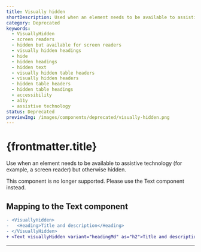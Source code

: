 ```yaml
---
title: Visually hidden
shortDescription: Used when an element needs to be available to assistive technology but otherwise hidden.
category: Deprecated
keywords:
  - VisuallyHidden
  - screen readers
  - hidden but available for screen readers
  - visually hidden headings
  - hide
  - hidden headings
  - hidden text
  - visually hidden table headers
  - visually hidden headers
  - hidden table headers
  - hidden table headings
  - accessibility
  - a11y
  - assistive technology
status: Deprecated
previewImg: /images/components/deprecated/visually-hidden.png
---
```


# {frontmatter.title}

<Lede>

Use when an element needs to be available to assistive technology (for example, a screen reader) but otherwise hidden.

</Lede>

<StatusBanner status={frontmatter.status}>
  This component is no longer supported. Please use the Text component instead.
</StatusBanner>

<Examples />

<Props componentName={frontmatter.title} />

## Mapping to the Text component

```diff
- <VisuallyHidden>
-   <Heading>Title and description</Heading>
- </VisuallyHidden>
+ <Text visuallyHidden variant="headingMd" as="h2">Title and description</Text>
```

---
